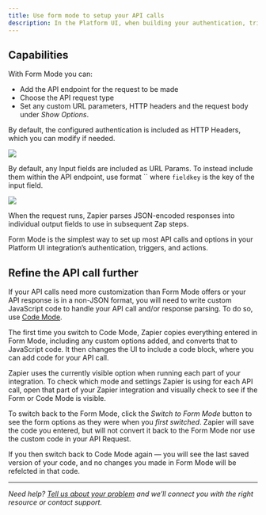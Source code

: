 ```yaml
---
title: Use form mode to setup your API calls
description: In the Platform UI, when building your authentication, triggers and actions, the default setting under _API Configuration_ is to create each component of your integration using Form Mode.
---
```

## Capabilities

With Form Mode you can:

*   Add the API endpoint for the request to be made
*   Choose the API request type
*   Set any custom URL parameters, HTTP headers and the request body under _Show Options_.

By default, the configured authentication is included as HTTP Headers, which you can modify if needed.

<Frame> <img src="/images/e380a04c42f0332d57df4fd0d1532590.png" /> </Frame>

By default, any Input fields are included as URL Params. To instead include them within the API endpoint, use format \`\` where `fieldkey` is the key of the input field.

<Frame> <img src="/images/fdc8807e9b6d41427d937d1362f20fbd.png" /> </Frame>

When the request runs, Zapier parses JSON-encoded responses into individual output fields to use in subsequent Zap steps.

Form Mode is the simplest way to set up most API calls and options in your Platform UI integration’s authentication, triggers, and actions.

## Refine the API call further

If your API calls need more customization than Form Mode offers or your API response is in a non-JSON format, you will need to write custom JavaScript code to handle your API call and/or response parsing. To do so, use [Code Mode](/build/code-mode).

The first time you switch to Code Mode, Zapier copies everything entered in Form Mode, including any custom options added, and converts that to JavaScript code. It then changes the UI to include a code block, where you can add code for your API call.

Zapier uses the currently visible option when running each part of your integration. To check which mode and settings Zapier is using for each API call, open that part of your Zapier integration and visually check to see if the Form or Code Mode is visible.

To switch back to the Form Mode, click the _Switch to Form Mode_ button to see the form options as they were when you _first switched_. Zapier will save the code you entered, but will not convert it back to the Form Mode nor use the custom code in your API Request.

If you then switch back to Code Mode again — you will see the last saved version of your code, and no changes you made in Form Mode will be refelcted in that code.

- - -

_Need help? [Tell us about your problem](https://developer.zapier.com/contact) and we’ll connect you with the right resource or contact support._
